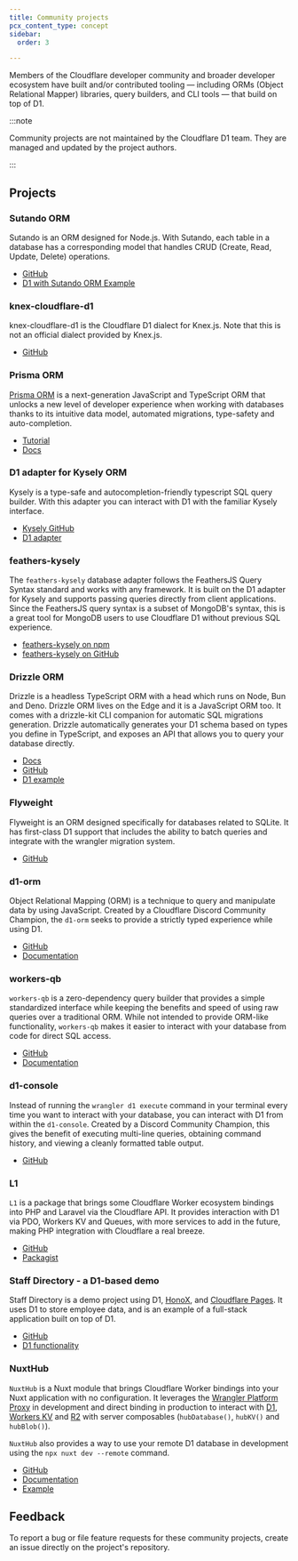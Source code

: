 ```yaml
---
title: Community projects
pcx_content_type: concept
sidebar:
  order: 3

---
```


Members of the Cloudflare developer community and broader developer ecosystem have built and/or contributed tooling — including ORMs (Object Relational Mapper) libraries, query builders, and CLI tools — that build on top of D1.

:::note


Community projects are not maintained by the Cloudflare D1 team. They are managed and updated by the project authors.


:::

## Projects

### Sutando ORM

Sutando is an ORM designed for Node.js. With Sutando, each table in a database has a corresponding model that handles CRUD (Create, Read, Update, Delete) operations.

- [GitHub](https://github.com/sutandojs/sutando)
- [D1 with Sutando ORM Example](https://github.com/sutandojs/sutando-examples/tree/main/typescript/rest-hono-cf-d1)

### knex-cloudflare-d1

knex-cloudflare-d1 is the Cloudflare D1 dialect for Knex.js. Note that this is not an official dialect provided by Knex.js.

- [GitHub](https://github.com/kiddyuchina/knex-cloudflare-d1)

### Prisma ORM

[Prisma ORM](https://www.prisma.io/orm) is a next-generation JavaScript and TypeScript ORM that unlocks a new level of developer experience when working with databases thanks to its intuitive data model, automated migrations, type-safety and auto-completion.

* [Tutorial](/d1/tutorials/d1-and-prisma-orm/)
* [Docs](https://www.prisma.io/docs/orm/prisma-client/deployment/edge/deploy-to-cloudflare#d1)

### D1 adapter for Kysely ORM

Kysely is a type-safe and autocompletion-friendly typescript SQL query builder. With this adapter you can interact with D1 with the familiar Kysely interface.

* [Kysely GitHub](https://github.com/koskimas/kysely)
* [D1 adapter](https://github.com/aidenwallis/kysely-d1)

### feathers-kysely

The `feathers-kysely` database adapter follows the FeathersJS Query Syntax standard and works with any framework. It is built on the D1 adapter for Kysely and supports passing queries directly from client applications. Since the FeathersJS query syntax is a subset of MongoDB's syntax, this is a great tool for MongoDB users to use Cloudflare D1 without previous SQL experience.

* [feathers-kysely on npm](https://www.npmjs.com/package/feathers-kysely)
* [feathers-kysely on GitHub](https://github.com/marshallswain/feathers-kysely)

### Drizzle ORM

Drizzle is a headless TypeScript ORM with a head which runs on Node, Bun and Deno. Drizzle ORM lives on the Edge and it is a JavaScript ORM too. It comes with a drizzle-kit CLI companion for automatic SQL migrations generation. Drizzle automatically generates your D1 schema based on types you define in TypeScript, and exposes an API that allows you to query your database directly.

* [Docs](https://orm.drizzle.team/docs)
* [GitHub](https://github.com/drizzle-team/drizzle-orm)
* [D1 example](https://orm.drizzle.team/docs/get-started-sqlite#cloudflare-d1)

### Flyweight

Flyweight is an ORM designed specifically for databases related to SQLite. It has first-class D1 support that includes the ability to batch queries and integrate with the wrangler migration system.

* [GitHub](https://github.com/thebinarysearchtree/flyweight)

### d1-orm

Object Relational Mapping (ORM) is a technique to query and manipulate data by using JavaScript. Created by a Cloudflare Discord Community Champion, the `d1-orm` seeks to provide a strictly typed experience while using D1.

* [GitHub](https://github.com/Interactions-as-a-Service/d1-orm/issues)
* [Documentation](https://docs.interactions.rest/d1-orm/)

### workers-qb

`workers-qb` is a zero-dependency query builder that provides a simple standardized interface while keeping the benefits and speed of using raw queries over a traditional ORM. While not intended to provide ORM-like functionality, `workers-qb` makes it easier to interact with your database from code for direct SQL access.

* [GitHub](https://github.com/G4brym/workers-qb)
* [Documentation](https://workers-qb.massadas.com/)

### d1-console

Instead of running the `wrangler d1 execute` command in your terminal every time you want to interact with your database, you can interact with D1 from within the `d1-console`. Created by a Discord Community Champion, this gives the benefit of executing multi-line queries, obtaining command history, and viewing a cleanly formatted table output.

* [GitHub](https://github.com/isaac-mcfadyen/d1-console)

### L1

`L1` is a package that brings some Cloudflare Worker ecosystem bindings into PHP and Laravel via the Cloudflare API. It provides interaction with D1 via PDO, Workers KV and Queues, with more services to add in the future, making PHP integration with Cloudflare a real breeze.

* [GitHub](https://github.com/renoki-co/l1)
* [Packagist](https://packagist.org/packages/renoki-co/l1)

### Staff Directory - a D1-based demo

Staff Directory is a demo project using D1, [HonoX](https://github.com/honojs/honox), and [Cloudflare Pages](/pages/). It uses D1 to store employee data, and is an example of a full-stack application built on top of D1.

* [GitHub](https://github.com/lauragift21/staff-directory)
* [D1 functionality](https://github.com/lauragift21/staff-directory/blob/main/app/db.ts)

### NuxtHub

`NuxtHub` is a Nuxt module that brings Cloudflare Worker bindings into your Nuxt application with no configuration. It leverages the [Wrangler Platform Proxy](/workers/wrangler/api/#getplatformproxy) in development and direct binding in production to interact with [D1](/d1/), [Workers KV](/kv/) and [R2](/r2/) with server composables (`hubDatabase()`, `hubKV()` and `hubBlob()`).

`NuxtHub` also provides a way to use your remote D1 database in development using the `npx nuxt dev --remote` command.

* [GitHub](https://github.com/nuxt-hub/core)
* [Documentation](https://hub.nuxt.com)
* [Example](https://github.com/Atinux/nuxt-todos-edge)

## Feedback

To report a bug or file feature requests for these community projects, create an issue directly on the project's repository.
